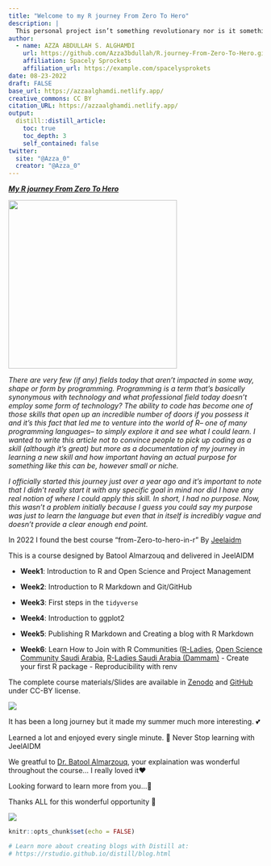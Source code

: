 ```yaml
---
title: "Welcome to my R journey From Zero To Hero"
description: |
  This personal project isn’t something revolutionary nor is it something that has never been done before; it’s simply a testament to the importance of having a solid purpose when venturing into an unknown domain that will present you with challenges you aren’t used to facing.
author:
  - name: AZZA ABDULLAH S. ALGHAMDI
    url: https://github.com/Azza3bdullah/R.journey-From-Zero-To-Hero.git
    affiliation: Spacely Sprockets
    affiliation_url: https://example.com/spacelysprokets
date: 08-23-2022
draft: FALSE
base_url: https://azzaalghamdi.netlify.app/
creative_commons: CC BY
citation_URL: https://azzaalghamdi.netlify.app/
output:
  distill::distill_article:
    toc: true
    toc_depth: 3
    self_contained: false
twitter:
  site: "@Azza_0"
  creator: "@Azza_0"
---
```


[***My R journey From Zero To Hero***]{.underline}

![](R.journey.jpeg){width="334"}

*There are very few (if any) fields today that aren't impacted in some way, shape or form by programming. Programming is a term that's basically synonymous with technology and what professional field today doesn't employ some form of technology? The ability to code has become one of those skills that open up an incredible number of doors if you possess it and it's this fact that led me to venture into the world of R-- one of many programming languages-- to simply explore it and see what I could learn. I wanted to write this article not to convince people to pick up coding as a skill (although it's great) but more as a documentation of my journey in learning a new skill and how important having an actual purpose for something like this can be, however small or niche.*

*I officially started this journey just over a year ago and it's important to note that I didn't really start it with any specific goal in mind nor did I have any real notion of where I could apply this skill. In short, I had no purpose. Now, this wasn't a problem initially because I guess you could say my purpose was just to learn the language but even that in itself is incredibly vague and doesn't provide a clear enough end point.*

In 2022 I found the best course "from-Zero-to-hero-in-r" By [Jeelaidm](https://www.jeelaidm.com/login?state=eyJuYW1lIjoiVmlld0NvdXJzZUNvbnRlbnQiLCJmdWxsUGF0aCI6Ii9jb3Vyc2Uvdmlldy1jb250ZW50LzYyODRiMzVmNjg2N2YxMTUyMzJhODgwYyIsInBhdGgiOiIvY291cnNlL3ZpZXctY29udGVudC82Mjg0YjM1ZjY4NjdmMTE1MjMyYTg4MGMiLCJxdWVyeSI6e30sInBhcmFtcyI6eyJpZCI6IjYyODRiMzVmNjg2N2YxMTUyMzJhODgwYyJ9fQ%3D%3D)

This is a course designed by Batool Almarzouq and delivered in JeelAIDM

-   **Week1**: Introduction to R and Open Science and Project Management 

-   **Week2**: Introduction to R Markdown and Git/GitHub

-   **Week3**: First steps in the `tidyverse`

-   **Week4**: Introduction to ggplot2

-   **Week5**: Publishing R Markdown and Creating a blog with R Markdown

-   **Week6**: Learn How to Join with R Communities ([R-Ladies](https://rladies.org/), [Open Science Community Saudi Arabia](https://osc-ksa.com/), [R-Ladies Saudi Arabia (Dammam)](https://www.meetup.com/rladies-dammam/) - Create your first R package - Reproducibility with renv

The complete course materials/Slides are available in [Zenodo]() and [GitHub](https://github.com/BatoolMM/from-Zero-to-hero-in-r) under CC-BY license.

![](R.jpg)

It has been a long journey but it made my summer much more interesting. 💕

Learned a lot and enjoyed every single minute. 💟 Never Stop learning with JeelAIDM

We greatful to [Dr. Batool Almarzouq](https://batool-almarzouq.netlify.app/), your explaination was wonderful throughout the course... I really loved it♥️

Looking forward to learn more from you...💟

Thanks ALL for this wonderful opportunity 🙌

![](c.j.jpeg)

```r
knitr::opts_chunk$set(echo = FALSE)

# Learn more about creating blogs with Distill at:
# https://rstudio.github.io/distill/blog.html

```
